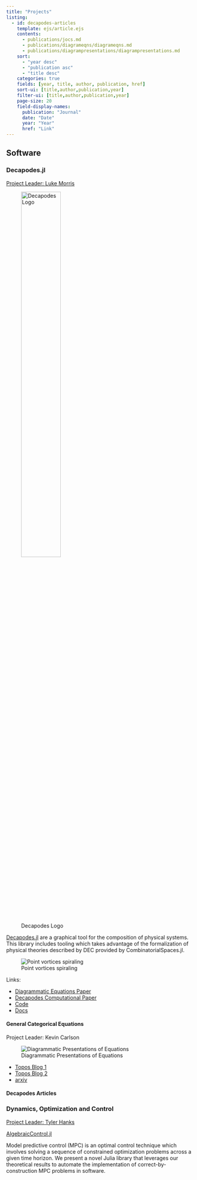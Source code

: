 ```yaml
---
title: "Projects"
listing:
  - id: decapodes-articles
    template: ejs/article.ejs
    contents:
      - publications/jocs.md
      - publications/diagrameqns/diagrameqns.md
      - publications/diagrampresentations/diagrampresentations.md
    sort: 
      - "year desc"
      - "publication asc"
      - "title desc"
    categories: true
    fields: [year, title, author, publication, href]
    sort-ui: [title,author,publication,year]
    filter-ui: [title,author,publication,year]
    page-size: 20
    field-display-names: 
      publication: "Journal"
      date: "Date"
      year: "Year"
      href: "Link"
---
```


## Software

### Decapodes.jl

[Project Leader: Luke Morris](members/lukemorris.qmd)

![Decapodes Logo](https://raw.githubusercontent.com/AlgebraicJulia/Decapodes.jl/main/docs/src/logo/decapodes_logo.svg){width=50%}

[Decapodes.jl](https://github.com/AlgebraicJulia/Decapodes.jl) are a graphical tool for the composition of physical systems.     
This library includes tooling which takes advantage of the formalization of physical theories described by DEC provided by CombinatorialSpaces.jl.

![Point vortices spiraling](https://algebraicjulia.github.io/Decapodes.jl/dev/navier_stokes/vort.gif)

Links:

- [Diagrammatic Equations Paper](https://www.aimspress.com/data/article/preview/pdf/62989382ba35de155149669f.pdf)
- [Decapodes Computational Paper](https://www.sciencedirect.com/science/article/pii/S1877750324001388)
- [Code](https://github.com/AlgebraicJulia/Decapodes.jl)
- [Docs](https://algebraicjulia.github.io/Decapodes.jl/dev/)

#### General Categorical Equations

Project Leader: Kevin Carlson

![Diagrammatic Presentations of Equations](publications/diagrampresentations/fig1.png)

- [Topos Blog 1](https://topos.site/blog/2022-04-08-diagrammatic-differential-equations-1/)
- [Topos Blog 2](https://topos.site/blog/2022-04-15-diagrammatic-differential-equations-2/)
- [arxiv](https://arxiv.org/abs/2401.09751)

#### Decapodes Articles

:::{#decapodes-articles}
:::

### Dynamics, Optimization and Control

[Project Leader: Tyler Hanks](members/tylerhanks.qmd)

[AlgebraicControl.jl](https://github.com/AlgebraicJulia/AlgebraicControl.jl)

Model predictive control (MPC) is an optimal control technique which involves 
solving a sequence of constrained optimization problems across a given time horizon.
We present a novel Julia library that leverages our theoretical results to automate 
the implementation of correct-by-construction MPC problems in software. 
